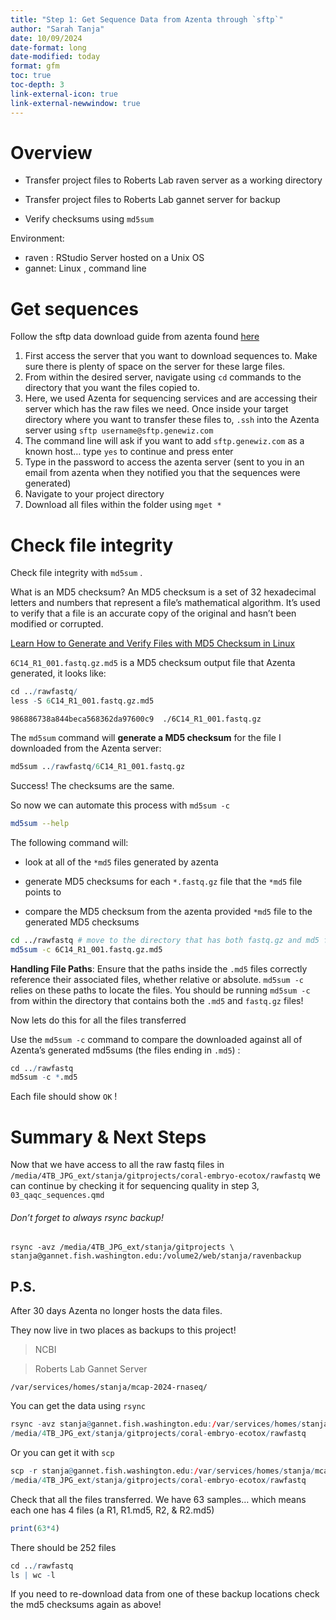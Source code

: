 ```yaml
---
title: "Step 1: Get Sequence Data from Azenta through `sftp`"
author: "Sarah Tanja"
date: 10/09/2024
date-format: long
date-modified: today
format: gfm
toc: true
toc-depth: 3
link-external-icon: true
link-external-newwindow: true
---
```


# Overview

-   Transfer project files to Roberts Lab raven server as a working directory

-   Transfer project files to Roberts Lab gannet server for backup

-   Verify checksums using `md5sum`

Environment:

-   raven : RStudio Server hosted on a Unix OS
-   gannet: Linux , command line

# Get sequences

::: callout-tip
Follow the sftp data download guide from azenta found [here](https://web.azenta.com/hubfs/2019-03%20GEN%20NGS%20-%20ATAC-Seq%20FAQs/13012-M&G%200523%20sFTP%20Data%20Download%20Guide.pdf)
:::

1.  First access the server that you want to download sequences to. Make sure there is plenty of space on the server for these large files.
2.  From within the desired server, navigate using `cd` commands to the directory that you want the files copied to.
3.  Here, we used Azenta for sequencing services and are accessing their server which has the raw files we need. Once inside your target directory where you want to transfer these files to, `.ssh` into the Azenta server using `sftp username@sftp.genewiz.com`
4.  The command line will ask if you want to add `sftp.genewiz.com` as a known host... type `yes` to continue and press enter
5.  Type in the password to access the azenta server (sent to you in an email from azenta when they notified you that the sequences were generated)
6.  Navigate to your project directory
7.  Download all files within the folder using `mget *`

# Check file integrity

Check file integrity with `md5sum` .

What is an MD5 checksum? An MD5 checksum is a set of 32 hexadecimal letters and numbers that represent a file's mathematical algorithm. It's used to verify that a file is an accurate copy of the original and hasn't been modified or corrupted.

::: callout-info
[Learn How to Generate and Verify Files with MD5 Checksum in Linux](https://www.tecmint.com/generate-verify-check-files-md5-checksum-linux/)
:::

`6C14_R1_001.fastq.gz.md5` is a MD5 checksum output file that Azenta generated, it looks like:

```r
cd ../rawfastq/
less -S 6C14_R1_001.fastq.gz.md5
```

`986886738a844beca568362da97600c9  ./6C14_R1_001.fastq.gz`

The `md5sum` command will **generate a MD5 checksum** for the file I downloaded from the Azenta server:

```r
md5sum ../rawfastq/6C14_R1_001.fastq.gz
```

Success! The checksums are the same.

So now we can automate this process with `md5sum -c`

```bash
md5sum --help
```

The following command will:

-   look at all of the `*md5` files generated by azenta

-   generate MD5 checksums for each `*.fastq.gz` file that the `*md5` file points to

-   compare the MD5 checksum from the azenta provided `*md5` file to the generated MD5 checksums

```bash
cd ../rawfastq # move to the directory that has both fastq.gz and md5 files
md5sum -c 6C14_R1_001.fastq.gz.md5
```

::: callout-caution
**Handling File Paths**: Ensure that the paths inside the `.md5` files correctly reference their associated files, whether relative or absolute. `md5sum -c` relies on these paths to locate the files. You should be running `md5sum -c` from within the directory that contains both the `.md5` and `fastq.gz` files!
:::

Now lets do this for all the files transferred

Use the `md5sum -c` command to compare the downloaded against all of Azenta's generated md5sums (the files ending in `.md5`) :

```r
cd ../rawfastq
md5sum -c *.md5
```

::: {.callout-tip appearance="minimal" icon="false"}
Each file should show `OK` !
:::

# Summary & Next Steps

Now that we have access to all the raw fastq files in `/media/4TB_JPG_ext/stanja/gitprojects/coral-embryo-ecotox/rawfastq` we can continue by checking it for sequencing quality in step 3, `03_qaqc_sequences.qmd`

::: callout-important
###### Don't forget to always rsync backup!

```         
rsync -avz /media/4TB_JPG_ext/stanja/gitprojects \
stanja@gannet.fish.washington.edu:/volume2/web/stanja/ravenbackup
```
:::

## P.S.

After 30 days Azenta no longer hosts the data files.

They now live in two places as backups to this project!

> NCBI

> Roberts Lab Gannet Server

`/var/services/homes/stanja/mcap-2024-rnaseq/`

You can get the data using `rsync`

```r
rsync -avz stanja@gannet.fish.washington.edu:/var/services/homes/stanja/mcap-2024-rnaseq/30-1075224139/00_fastq/ \
/media/4TB_JPG_ext/stanja/gitprojects/coral-embryo-ecotox/rawfastq
```

Or you can get it with `scp`

```r
scp -r stanja@gannet.fish.washington.edu:/var/services/homes/stanja/mcap-2024-rnaseq/30-1075224139/00_fastq/ \
/media/4TB_JPG_ext/stanja/gitprojects/coral-embryo-ecotox/rawfastq

```

Check that all the files transferred. We have 63 samples... which means each one has 4 files (a R1, R1.md5, R2, & R2.md5)

```r
print(63*4)
```

There should be 252 files

```r
cd ../rawfastq
ls | wc -l
```

If you need to re-download data from one of these backup locations check the md5 checksums again as above!
